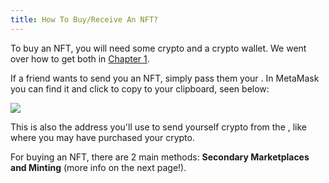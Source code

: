 ```yaml
---
title: How To Buy/Receive An NFT?
---
```


To buy an NFT, you will need some crypto and a crypto wallet. We went over how to get both in [Chapter 1](/chapters/1/1 "Chapter 1").

If a friend wants to send you an NFT, simply pass them your <Nutshell children="wallet address" glossaryEntry="content/glossary/wallet_address.mdx" />. In MetaMask you can find it and click to copy to your clipboard, seen below:

![](/assets/mm-copy-address-01.png)

This is also the address you'll use to send yourself crypto from the <Nutshell children="hosted wallet" glossaryEntry="content/glossary/hosted_wallet.mdx" />, like <Nutshell children="Coinbase," glossaryEntry="content/glossary/coinbase.mdx" /> where you may have purchased your crypto.

For buying an NFT, there are 2 main methods: **Secondary Marketplaces **and** Minting** (more info on the next page!).
